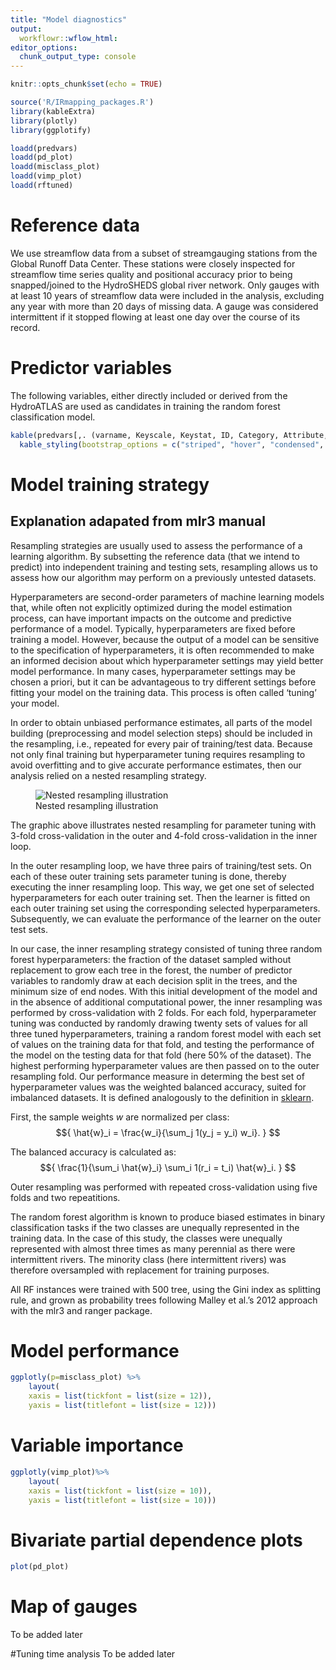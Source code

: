 ```yaml
---
title: "Model diagnostics"
output: 
  workflowr::wflow_html:
editor_options:
  chunk_output_type: console
---
```


<style type="text/css">
.main-container {
  max-width: 2600px;
  margin-left: auto;
  margin-right: auto;
}
</style>

```r
knitr::opts_chunk$set(echo = TRUE)
```

```r
source('R/IRmapping_packages.R')
library(kableExtra)
library(plotly)
library(ggplotify)

loadd(predvars)
loadd(pd_plot)
loadd(misclass_plot)
loadd(vimp_plot)
loadd(rftuned)
```
# Reference data
We use streamflow data from a subset of streamgauging stations from the Global Runoff Data Center.
These stations were closely inspected for streamflow time series quality and positional accuracy prior to being snapped/joined to the HydroSHEDS global river network. Only gauges with at least 10 years of streamflow data were included in the analysis, excluding any year with more than 20 days of missing data. A gauge was considered intermittent if it stopped flowing at least one day over the course of its record.

# Predictor variables

The following variables, either directly included or derived from the HydroATLAS are used as candidates in training the random forest classification model.

```r
kable(predvars[,. (varname, Keyscale, Keystat, ID, Category, Attribute, Source.Data, Citation, Spatial.representation, Temporal.or.statistical.aggregation.or.other.association)]) %>%
  kable_styling(bootstrap_options = c("striped", "hover", "condensed", "responsive"))

```

# Model training strategy
## Explanation adapated from mlr3 manual
Resampling strategies are usually used to assess the performance of a learning algorithm. By subsetting the reference data (that we intend to predict) into independent training and testing sets, resampling allows us to assess how our algorithm may perform on a previously untested datasets.

Hyperparameters are second-order parameters of machine learning models that, while often not explicitly optimized during the model estimation process, can have important impacts on the outcome and predictive performance of a model. Typically, hyperparameters are fixed before training a model. However, because the output of a model can be sensitive to the specification of hyperparameters, it is often recommended to make an informed decision about which hyperparameter settings may yield better model performance. In many cases, hyperparameter settings may be chosen a priori, but it can be advantageous to try different settings before fitting your model on the training data. This process is often called ‘tuning’ your model.

In order to obtain unbiased performance estimates, all parts of the model building (preprocessing and model selection steps) should be included in the resampling, i.e., repeated for every pair of training/test data. Because not only final training but hyperparameter tuning requires resampling to avoid overfitting and to give accurate performance estimates, then our analysis relied on a nested resampling strategy.

![Nested resampling illustration](https://mlr3book.mlr-org.com/images/nested_resampling.png)

The graphic above illustrates nested resampling for parameter tuning with 3-fold cross-validation in the outer and 4-fold cross-validation in the inner loop.

In the outer resampling loop, we have three pairs of training/test sets. On each of these outer training sets parameter tuning is done, thereby executing the inner resampling loop. This way, we get one set of selected hyperparameters for each outer training set. Then the learner is fitted on each outer training set using the corresponding selected hyperparameters. Subsequently, we can evaluate the performance of the learner on the outer test sets.

In our case, the inner resampling strategy consisted of tuning three random forest hyperparameters: the fraction of the dataset sampled without replacement to grow each tree in the forest, the number of predictor variables to randomly draw at each decision split in the trees, and the minimum size of end nodes. With this initial development of the model and in the absence of additional computational power, the inner resampling was performed  by cross-validation with 2 folds. For each fold, hyperparameter tuning was conducted by randomly drawing twenty sets of values for all three tuned hyperparameters, training a random forest model with each set of values on the training data for that fold, and testing the performance of the model on the testing data for that fold (here 50% of the dataset). The highest performing hyperparameter values are then passed on to the outer resampling fold. Our performance measure in determing the best set of hyperparameter values was the weighted balanced accuracy, suited for imbalanced datasets.
It is defined analogously to the definition in [sklearn](https://scikit-learn.org/).

First, the sample weights $w$ are normalized per class:
$${
\hat{w}_i = \frac{w_i}{\sum_j 1(y_j = y_i) w_i}.
}
$$

The balanced accuracy is calculated as:
$${
\frac{1}{\sum_i \hat{w}_i} \sum_i 1(r_i = t_i) \hat{w}_i.
}
$$

Outer resampling was performed with repeated cross-validation using five folds and two repeatitions.

The random forest algorithm is known to produce biased estimates in binary classification tasks if the two classes are unequally represented in the training data. In the case of this study, the classes were unequally represented with almost three times as many perennial as there were intermittent rivers. The minority class (here intermittent rivers) was therefore oversampled with replacement for training purposes.

All RF instances were trained with 500 tree, using the Gini index as splitting rule, and grown as probability trees following Malley et al.'s 2012 approach with the mlr3 and ranger package.

# Model performance
```r
ggplotly(p=misclass_plot) %>%
    layout(
    xaxis = list(tickfont = list(size = 12)), 
    yaxis = list(titlefont = list(size = 12)))
```

# Variable importance
```r
ggplotly(vimp_plot)%>%
    layout(
    xaxis = list(tickfont = list(size = 10)), 
    yaxis = list(titlefont = list(size = 10)))
```

# Bivariate partial dependence plots
```r
plot(pd_plot)
```

# Map of gauges
To be added later

#Tuning time analysis
To be added later
